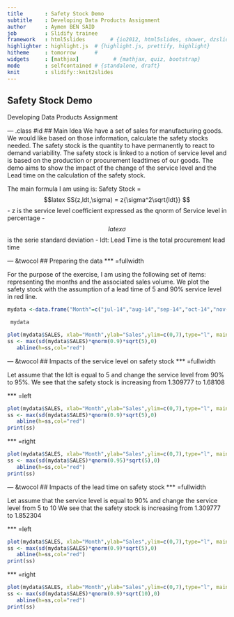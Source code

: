 ```yaml
---
title       : Safety Stock Demo
subtitle    : Developing Data Products Assignment
author      : Aymen BEN SAID
job         : Slidify trainee
framework   : html5slides        # {io2012, html5slides, shower, dzslides, ...}
highlighter : highlight.js  # {highlight.js, prettify, highlight}
hitheme     : tomorrow      # 
widgets     : [mathjax]           # {mathjax, quiz, bootstrap}
mode        : selfcontained # {standalone, draft}
knit        : slidify::knit2slides
---
```



## Safety Stock Demo
Developing Data Products Assignment


--- .class #id
## Main Idea
We have a set of sales for manufacturing goods. We would like based on those information, calculate the safety stocks needed. The safety stock is the quantity to have permanently to react to demand variability. The safety stock is linked to a notion of service level and is based on the production or procurement leadtimes of our goods.
The demo aims to show the impact of the change of the service level and the Lead time on the calculation of the safety stock.

The main formula I am using is: Safety Stock = 
$$latex
SS(z,ldt,\sigma) = z{\sigma^2\sqrt{ldt}}   
$$
- z is the service level coefficient expressed as the qnorm of Service level in percentage
- $$latex \sigma $$ is the serie standard deviation
- ldt: Lead Time is the total procurement lead time

--- &twocol
## Preparing the data
*** =fullwidth

For the purpose of the exercise, I am using the following set of items: representing the months and the associated sales volume. We plot the safety stock with the assumption of a lead time of 5 and 90% service level in red line.    

```r

mydata <-data.frame("Month"=c("jul-14","aug-14","sep-14","oct-14","nov-14","dec-14"),"SALES"=c(5.91,5.01,5.03,5.29,5.97,5.89))

 mydata
```
```r
plot(mydata$SALES, xlab="Month",ylab="Sales",ylim=c(0,7),type="l", main='Total Sales')
ss <- max(sd(mydata$SALES)*qnorm(0.9)*sqrt(5),0)
   abline(h=ss,col="red")
```

--- &twocol
## Impacts of the service level on safety stock
*** =fullwidth

Let assume that the ldt is equal to 5 and change the service level from 90% to 95%.
We see that the safety stock is increasing from 1.309777 to 1.68108

*** =left
```r
plot(mydata$SALES, xlab="Month",ylab="Sales",ylim=c(0,7),type="l", main='Total Sales')
ss <- max(sd(mydata$SALES)*qnorm(0.9)*sqrt(5),0)
   abline(h=ss,col="red")
print(ss)
```
*** =right
```r
plot(mydata$SALES, xlab="Month",ylab="Sales",ylim=c(0,7),type="l", main='Total Sales')
ss <- max(sd(mydata$SALES)*qnorm(0.95)*sqrt(5),0)
   abline(h=ss,col="red")
print(ss)
```

--- &twocol
## Impacts of the lead time on safety stock
*** =fullwidth

Let assume that the service level is equal to 90% and change the service level from 5 to 10
We see that the safety stock is increasing from 1.309777 to 1.852304

*** =left
```r
plot(mydata$SALES, xlab="Month",ylab="Sales",ylim=c(0,7),type="l", main='Total Sales')
ss <- max(sd(mydata$SALES)*qnorm(0.9)*sqrt(5),0)
   abline(h=ss,col="red")
print(ss)
```
*** =right
```r
plot(mydata$SALES, xlab="Month",ylab="Sales",ylim=c(0,7),type="l", main='Total Sales')
ss <- max(sd(mydata$SALES)*qnorm(0.9)*sqrt(10),0)
   abline(h=ss,col="red")
print(ss)
```



